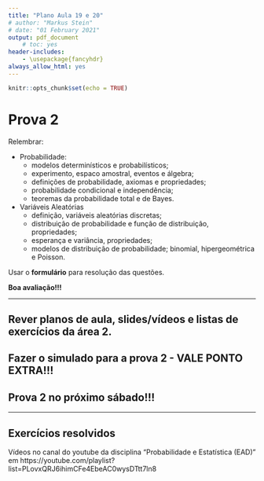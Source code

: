 ```yaml
---
title: "Plano Aula 19 e 20"
# author: "Markus Stein"
# date: "01 February 2021"
output: pdf_document
    # toc: yes
header-includes:
    - \usepackage{fancyhdr}
always_allow_html: yes
---
```

\addtolength{\headheight}{1.0cm}
\pagestyle{fancyplain} 
\lhead{\includegraphics[height=1.5cm]{logoIME.png}}
\rhead{\includegraphics[height=1.5cm]{images.jpg}}
\chead{UNIVERSIDADE FEDERAL DO RIO GRANDE DO SUL \\
INSTITUTO DE MATEMÁTICA E ESTATÍSTICA \\
DEPARTAMENTO DE ESTATÍSTICA \\
\vspace{0.3cm}
MAT02214 - Estatística Geral 1 - 2022/1
}
\renewcommand{\headrulewidth}{0pt} 


```r
knitr::opts_chunk$set(echo = TRUE)
```

# Prova 2

Relembrar:

* Probabilidade:
    + modelos determinísticos e probabilísticos;
    + experimento, espaco amostral, eventos e álgebra;
    + definições de probabilidade, axiomas e propriedades;
    + probabilidade condicional e independência;
    + teoremas da probabilidade total e de Bayes.
    
* Variáveis Aleatórias
    + definição, variáveis aleatórias discretas;
    + distribuição de probabilidade e função de distribuição, propriedades;
    + esperança e variância, propriedades;
    + modelos de distribuição de probabilidade; binomial, hipergeométrica e Poisson.

\vspace{0.5cm}

Usar o **formulário** para resolução das questões.

\vspace{0.5cm}

**Boa avaliação!!!**

<!-- \vspace{0.5cm} -->

***
## Rever planos de aula, slides/vídeos e listas de exercícios da área 2.
## Fazer o simulado para a prova 2 - VALE PONTO EXTRA!!!
## Prova 2 no próximo sábado!!!
***  

\vspace{1.0cm}

## Exercícios resolvidos
Vídeos no canal do youtube da disciplina "Probabilidade e Estatística (EAD)" em https://youtube.com/playlist?list=PLovxQRJ6ihimCFe4EbeAC0wysDTtt7ln8 